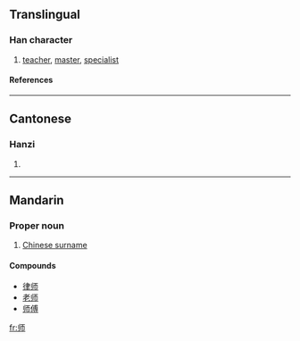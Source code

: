 {{see|師}}

==Translingual==
===Han character===
{{Han char|rn=50|rad=巾|as=03|sn=6|four=|canj=中中一月 (LLMB)}}
# [[teacher]], [[master]], [[specialist]]
====References====
{{Han ref|kx=0329.051|dkj=08800|dj=0634.150|hdz=10730.070|uh=5E08|ud=24072}}
----
==Cantonese==
===Hanzi===
{{yue-hanzi|jyut=|y=si1}}
# {{defn|Cantonese}}
----
==Mandarin==

===Proper noun===
{{cmn-proper|s|pin=Shī|pint=shi1|tra=師|sim=师|rs=巾03}}

# {{archaic|lang=zh-cn|skey=shi1}} [[w:Chinese surname|Chinese surname]]

====Compounds====
*[[律师]]
*[[老师]]
*[[师傅]] 

[[fr:师]]